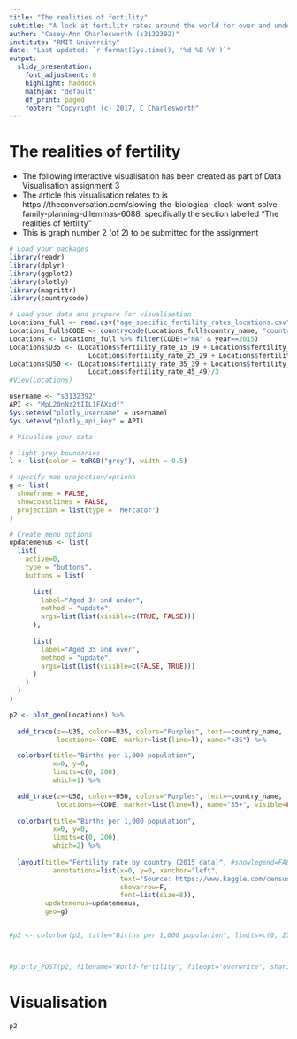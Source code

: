 ```yaml
---
title: "The realities of fertility"
subtitle: "A look at fertility rates around the world for over and under 35 year olds"
author: "Casey-Ann Charlesworth (s3132392)"
institute: "RMIT University"
date: "Last updated: `r format(Sys.time(), '%d %B %Y')`"
output:
  slidy_presentation:
    font_adjustment: 0
    highlight: haddock
    mathjax: "default"
    df_print: paged
    footer: "Copyright (c) 2017, C Charlesworth"
---
```


# The realities of fertility
- The following interactive visualisation has been created as part of Data Visualisation assignment 3
- The article this visualisation relates to is https://theconversation.com/slowing-the-biological-clock-wont-solve-family-planning-dilemmas-6088, specifically the section labelled "The realities of fertility"
- This is graph number 2 (of 2) to be submitted for the assignment

```r
# Load your packages
library(readr)
library(dplyr)
library(ggplot2)
library(plotly)
library(magrittr)
library(countrycode)
```

```r
# Load your data and prepare for visualisation
Locations_full <- read.csv("age_specific_fertility_rates_locations.csv")
Locations_full$CODE <- countrycode(Locations_full$country_name, "country.name", "iso3c")
Locations <- Locations_full %>% filter(CODE!="NA" & year==2015)
Locations$U35 <- (Locations$fertility_rate_15_19 + Locations$fertility_rate_20_24 +
                    Locations$fertility_rate_25_29 + Locations$fertility_rate_30_34)/4
Locations$U50 <- (Locations$fertility_rate_35_39 + Locations$fertility_rate_40_44 +
                    Locations$fertility_rate_45_49)/3
#View(Locations)
```

```r
username <- "s3132392"
API <- "MpL20nNz2tIIL1FAXxdf"
Sys.setenv("plotly_username" = username)
Sys.setenv("plotly_api_key" = API)
```

```r
# Visualise your data

# light grey boundaries
l <- list(color = toRGB("grey"), width = 0.5)

# specify map projection/options
g <- list(
  showframe = FALSE,
  showcoastlines = FALSE,
  projection = list(type = 'Mercator')
)

# Create menu options
updatemenus <- list(
  list(
    active=0,
    type = "buttons",
    buttons = list(
      
      list(
        label="Aged 34 and under",
        method = "update",
        args=list(list(visible=c(TRUE, FALSE)))
      ),
      
      list(
        label="Aged 35 and over",
        method = "update", 
        args=list(list(visible=c(FALSE, TRUE)))
      )
    )
  )
)

p2 <- plot_geo(Locations) %>%
  
  add_trace(z=~U35, color=~U35, colors="Purples", text=~country_name,
            locations=~CODE, marker=list(line=l), name="<35") %>%

  colorbar(title="Births per 1,000 population",
           x=0, y=0,
           limits=c(0, 200),
           which=1) %>%

  add_trace(z=~U50, color=~U50, colors="Purples", text=~country_name,
            locations=~CODE, marker=list(line=l), name="35+", visible=FALSE) %>%
  
  colorbar(title="Births per 1,000 population",
           x=0, y=0,
           limits=c(0, 200),
           which=2) %>%
  
  layout(title="Fertility rate by country (2015 data)", #showlegend=FALSE,
           annotations=list(x=0, y=0, xanchor="left",  
                            text="Source: https://www.kaggle.com/census/international-data", 
                            showarrow=F, 
                            font=list(size=8)),
         updatemenus=updatemenus,
         geo=g) 


#p2 <- colorbar(p2, title="Births per 1,000 population", limits=c(0, 275))



#plotly_POST(p2, filename="World-fertility", fileopt="overwrite", sharing="public")
```

# Visualisation
```r
p2
```

